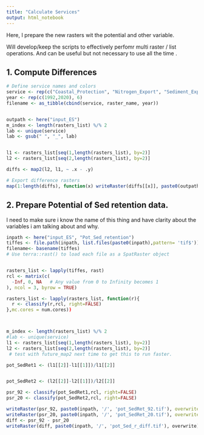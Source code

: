 ```yaml
---
title: "Calculate Services"
output: html_notebook
---
```


Here, I prepare the new rasters wit the potential and other variable.

Will develop/keep the scripts to effectively perfomr multi raster / list operations. 
And can be useful but not necessary to use all the time .

## **1. Compute Differences**



```r

# Define service names and colors
service <- rep(c("Coastal_Protection", "Nitrogen_Export", "Sediment_Export", "Usle", "Nature_Access", "Pollination"), each=2)
year <- rep(c(1992,2020), 6)
filename <- as_tibble(cbind(service, raster_name, year))


outpath <- here("input_ES")
m_index <- length(rasters_list) %/% 2
lab <- unique(service)
lab <- gsub(" ", "_", lab)


l1 <- rasters_list[seq(1,length(rasters_list), by=2)]
l2 <- rasters_list[seq(2,length(rasters_list), by=2)]

diffs <- map2(l2, l1, ~ .x - .y)

# Export difference rasters
map(1:length(diffs), function(x) writeRaster(diffs[[x]], paste0(outpath, "/change_calc/", lab[x], '_diff.tif'),overwrite=TRUE))
```



## 2.  Prepare Potential of Sed retention data.

I need to make sure i know the name of this thing and have clarity about the variables i am talking about and why.

```r
inpath <- here("input_ES", "Pot_Sed_retention")
tiffes <- file.path(inpath, list.files(paste0(inpath),pattern= 'tif$'))
filename<- basename(tiffes)
# Use terra::rast() to load each file as a SpatRaster object


rasters_list <- lapply(tiffes, rast)
rcl <- matrix(c(
  -Inf, 0, NA   # Any value from 0 to Infinity becomes 1
), ncol = 3, byrow = TRUE)

rasters_list <- lapply(rasters_list, function(r){
  r <- classify(r,rcl, right=FALSE)
},mc.cores = num.cores))



m_index <- length(rasters_list) %/% 2
#lab <- unique(service)
l1 <- rasters_list[seq(1,length(rasters_list), by=2)]
l2 <- rasters_list[seq(2,length(rasters_list), by=2)]
 # test with future_map2 next time to get this to run faster. 

pot_SedRet1 <- (l1[[2]]-l1[[1]])/l1[[2]]


pot_SedRet2 <- (l2[[2]]-l2[[1]])/l2[[2]]

psr_92 <- classify(pot_SedRet1,rcl, right=FALSE)
psr_20 <- classify(pot_SedRet2,rcl, right=FALSE)

writeRaster(psr_92, paste0(inpath, '/', 'pot_SedRet_92.tif'), overwrite=TRUE)
writeRaster(psr_20, paste0(inpath, '/', 'pot_SedRet_20.tif'), overwrite=TRUE)
diff <- psr_92 - psr_20
writeRaster(diff, paste0(inpath, '/', 'pot_Sed_r_diff.tif'), overwrite)

```

